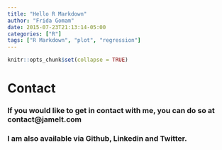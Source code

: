 ```yaml
---
title: "Hello R Markdown"
author: "Frida Gomam"
date: 2015-07-23T21:13:14-05:00
categories: ["R"]
tags: ["R Markdown", "plot", "regression"]
---
```


```r
knitr::opts_chunk$set(collapse = TRUE)
```

# Contact

### If you would like to get in contact with me, you can do so at contact@jamelt.com 

### I am also available via Github, Linkedin and Twitter.














